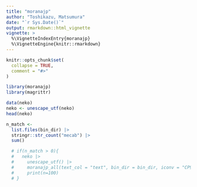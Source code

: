 ---
title: "moranajp"
author: "Toshikazu, Matsumura"
date: "`r Sys.Date()`"
output: rmarkdown::html_vignette
vignette: >
  %\VignetteIndexEntry{moranajp}
  %\VignetteEngine{knitr::rmarkdown}
---

```{r, include = FALSE}
knitr::opts_chunk$set(
  collapse = TRUE,
  comment = "#>"
)
```

```{r setup}
library(moranajp)
library(magrittr)
```

```{r, eval = FALSE}
data(neko)
neko <- unescape_utf(neko)
head(neko)

n_match <- 
  list.files(bin_dir) |>
  stringr::str_count("mecab") |>
  sum()

  # if(n_match > 0){
  #   neko |>
  #     unescape_utf() |>
  #     moranajp_all(text_col = "text", bin_dir = bin_dir, iconv = "CP932_UTF-8") |>
  #     print(n=100)
  # }
```
